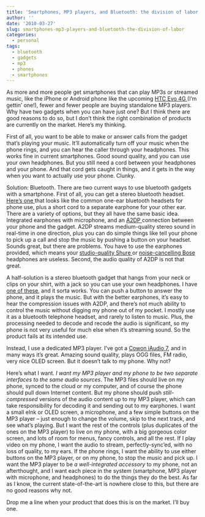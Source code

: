 ```yaml
---
title: 'Smartphones, MP3 players, and Bluetooth: the division of labor'
author: ''
date: '2010-03-27'
slug: smartphones-mp3-players-and-bluetooth-the-division-of-labor
categories:
  - personal
tags:
  - bluetooth
  - gadgets
  - mp3
  - phones
  - smartphones
---
```


As more and more people get smartphones that can play MP3s or streamed music, like the iPhone or Android phone like the upcoming <a href="http://www.engadget.com/2010/03/23/htc-evo-4g-is-sprints-android-powered-knight-in-superphone-armo/" target="_blank" rel="noopener">HTC Evo 4G </a>(I'm gettin' one!), fewer and fewer people are buying standalone MP3 players. Why have two gadgets when you can have just one? But I think there are good reasons to do so, but I don't think the right combination of products are currently on the market. Here's my thinking.<!--more-->

First of all, you want to be able to make or answer calls from the gadget that's playing your music. It'll automatically turn off your music when the phone rings, and you can hear the caller through your headphones. This works fine in current smartphones. Good sound quality, and you can use your own headphones. But you still need a cord between your headphones and your phone. And that cord gets caught in things, and it gets in the way when you want to actually use your phone. Clunky.

Solution: Bluetooth. There are two current ways to use bluetooth gadgets with a smartphone. First of all, you can get a stereo bluetooth headset. <a href="http://reviews.cnet.com/headsets/plantronics-voyager-855-bluetooth/4505-13831_7-32600914.html">Here's one </a>that looks like the common one-ear bluetooth headsets for phone use, plus a short cord to a separate earphone for your other ear. There are a variety of options, but they all have the same basic idea. Integrated earphones with microphone, and an <a href="http://en.wikipedia.org/wiki/Bluetooth_profile#Advanced_Audio_Distribution_Profile_.28A2DP.29" target="_blank" rel="noopener">A2DP </a>connection between your phone and the gadget. A2DP streams medium-quality stereo sound in real-time in one direction, plus you can do simple things like tell your phone to pick up a call and stop the music by pushing a button on your headset. Sounds great, but there are problems. You have to use the earphones provided, which means your <a href="http://store.shure.com/store/shure/en_US/pd/productID.105432500" target="_blank" rel="noopener">studio-quality Shure </a>or <a href="http://www.bose.com/controller?url=/shop_online/headphones/noise_cancelling_headphones/index.jsp" target="_blank" rel="noopener">noise-cancelling Bose </a>headphones are useless. Second, the audio quality of A2DP is not that great.

A half-solution is a stereo bluetooth gadget that hangs from your neck or clips on your shirt, with a jack so you can use your own headphones. I have <a href="http://reviews.cnet.com/headsets/tritton-ax-bluestream-bluetooth/4505-13831_7-32896652.html" target="_blank" rel="noopener">one of these</a>, and it sorta works. You can push a button to answer the phone, and it plays the music. But with the better earphones, it's easy to hear the compression issues with A2DP, and there's not much ability to control the music without digging my phone out of my pocket. I mostly use it as a bluetooth telephone headset, and rarely to listen to music. Plus, the processing needed to decode and recode the audio is significant, so my phone is not very useful for much else when it's streaming sound. So the product fails at its intended use.

Instead, I use a dedicated MP3 player. I've got a <a href="http://reviews.cnet.com/portable-video-players-pvps/cowon-iaudio-7-4gb/4505-6499_7-32491087.html" target="_blank" rel="noopener">Cowon iAudio 7</a>, and in many ways it's great. Amazing sound quality, plays OGG files, FM radio, very nice OLED screen. But it doesn't talk to my phone. Why not?

Here's what I want.<em> I want my MP3 player and my phone to be two separate interfaces to the same audio sources</em>. The MP3 files should live on my phone, synced to the cloud or my computer, and of course the phone should pull down Internet content. But my phone should push <em>still-compressed </em>versions of the audio content up to my MP3 player, which can take responsibility for decoding it and sending out to my earphones. I want a small eInk or OLED screen, a microphone, and a few simple buttons on the MP3 player -- just enough to change the volume, skip to the next track, and see what's playing. But I want the rest of the controls (plus duplicates of the ones on the MP3 player) to live on my phone, with a big gorgeous color screen, and lots of room for menus, fancy controls, and all the rest. If I play video on my phone, I want the audio to stream, perfectly-sync'ed, with no loss of quality, to my ears. If the phone rings, I want the ability to use either buttons on the MP3 player, or on my phone, to stop the music and pick up. I want the MP3 player to be <em>a well-integrated accessory</em> to my phone, not an afterthought, and I want each piece in the system (smartphone, MP3 player with microphone, and headphones) to do the things they do the best. As far as I know, the current state-of-the-art is nowhere close to this, but there are no good reasons why not.

Drop me a line when your product that does this is on the market. I'll buy one.
